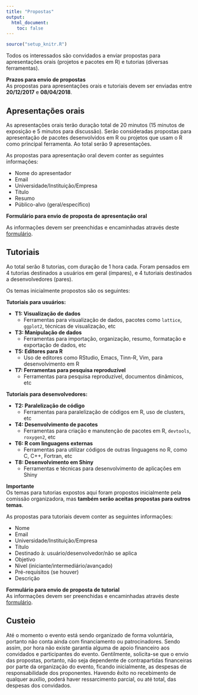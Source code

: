 ```yaml
---
title: "Propostas"
output:
  html_document:
    toc: false
---
```


```r
source("setup_knitr.R")
```

Todos os interessados são convidados a enviar propostas para
apresentações orais (projetos e pacotes em R) e tutorias (diversas
ferramentas).

<div class="panel panel-warning">
  <div class="panel-heading">**Prazos para envio de propostas**</div>
  <div class="panel-body">As propostas para apresentações orais e
  tutoriais devem ser enviadas entre **20/12/2017** e
  **08/04/2018**.</div>
</div>

## Apresentações orais

As apresentações orais terão duração total de 20 minutos (15 minutos de
exposição e 5 minutos para discussão). Serão consideradas propostas para
apresentação de pacotes desenvolvidos em R ou projetos que usam o R como
principal ferramenta. Ao total serão 9 apresentações.

As propostas para apresentação oral devem conter as seguintes
informações:

- Nome do apresentador
- Email
- Universidade/Instituição/Empresa
- Título
- Resumo
- Público-alvo (geral/específico)

<div class="panel panel-primary">
  <div class="panel-heading">**Formulário para envio de proposta de
  apresentação oral**</div>
  <div class="panel-body">As informações devem ser preenchidas e
  encaminhadas através deste
  [formulário](http://coletum.com/pt_BR/account/2742/form/2466/answer/new).
</div>
</div>

## Tutoriais

Ao total serão 8 tutorias, com duração de 1 hora cada. Foram pensados em
4 tutorias destinados a usuários em geral (ímpares), e 4 tutoriais
destinados a desenvolvedores (pares).

Os temas inicialmente propostos são os seguintes:

**Tutoriais para usuários:**

- **T1: Visualização de dados**
  - Ferramentas para visualização de dados, pacotes como `lattice`,
    `ggplot2`, técnicas de visualização, etc
- **T3: Manipulação de dados**
  - Ferramentas para importação, organização, resumo, formatação e
  exportação de dados, etc
- **T5: Editores para R**
  - Uso de editores como RStudio, Emacs, Tinn-R, Vim, para
    desenvolvimento em R
- **T7: Ferramentas para pesquisa reproduzível**
  - Ferramentas para pesquisa reproduzível, documentos dinâmicos, etc

**Tutoriais para desenvolvedores:**

- **T2: Paralelização de código**
  - Ferramentas para paralelização de códigos em R, uso de clusters, etc
- **T4: Desenvolvimento de pacotes**
  - Ferramentas para criação e manutenção de pacotes em R, `devtools`,
  `roxygen2`, etc
- **T6: R com linguagens externas**
  - Ferramentas para utilizar códigos de outras linguagens no R, como
  C, C++, Fortran, etc
- **T8: Desenvolvimento em Shiny**
  - Ferramentas e técnicas para desenvolvimento de aplicações em Shiny

<div class="panel panel-warning">
  <div class="panel-heading">**Importante**</div>
  <div class="panel-body">Os temas para tutorias expostos aqui foram
  propostos inicialmente pela comissão organizadora, mas **também serão
  aceitas propostas para outros temas**.</div>
</div>


As propostas para tutoriais devem conter as seguintes informações:

- Nome
- Email
- Universidade/Instituição/Empresa
- Título
- Destinado à: usuário/desenvolvedor/não se aplica
- Objetivo
- Nível (iniciante/intermediário/avançado)
- Pré-requisitos (se houver)
- Descrição

<div class="panel panel-primary">
  <div class="panel-heading">**Formulário para envio de proposta de
  tutorial**</div>
  <div class="panel-body">As informações devem ser preenchidas e
  encaminhadas através deste
  [formulário](http://coletum.com/pt_BR/account/2742/form/2467/answer/new).</div>
</div>

## Custeio

Até o momento o evento está sendo organizado de forma voluntária,
portanto não conta ainda com financiamento ou patrocinadores. Sendo
assim, por hora não existe garantia alguma de apoio financeiro aos
convidados e participantes do evento. Gentilmente, solicita-se que o
envio das propostas, portanto, não seja dependente de contrapartidas
financeiras por parte da organização do evento, ficando inicialmente, as
despesas de responsabilidade dos proponentes. Havendo êxito no
recebimento de qualquer auxílio, poderá haver ressarcimento parcial, ou
até total, das despesas dos convidados.
